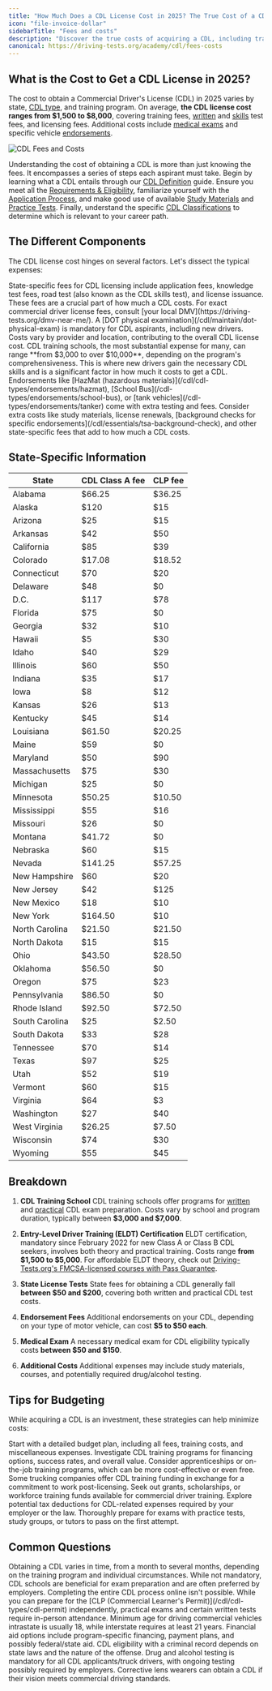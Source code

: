 ```yaml
---
title: "How Much Does a CDL License Cost in 2025? The True Cost of a CDL"
icon: "file-invoice-dollar"
sidebarTitle: "Fees and costs"
description: "Discover the true costs of acquiring a CDL, including training fees, testing charges, and more. Plan your budget effectively for a career in commercial driving."
canonical: https://driving-tests.org/academy/cdl/fees-costs
---
```


<Snippet file="andrei.mdx" />

## What is the Cost to Get a CDL License in 2025?

The cost to obtain a Commercial Driver's License (CDL) in 2025 varies by state, [CDL type](/cdl/cdl-types/classification), and training program. On average, **the CDL license cost ranges from $1,500 to $8,000**, covering training fees, [written](/cdl/essentials/written-tests/overview) and [skills](/cdl/essentials/skills-test) test fees, and licensing fees. Additional costs include [medical exams](/cdl/maintain/medical-exams) and specific vehicle [endorsements](/cdl/cdl-types/endorsements/introduction).

![CDL Fees and Costs](https://driving-tests.org/wp-content/uploads/2023/02/cdl-license-how-much-cost.jpg)

Understanding the cost of obtaining a CDL is more than just knowing the fees. It encompasses a series of steps each aspirant must take. Begin by learning what a CDL entails through our [CDL Definition](/cdl/cdl-definition) guide. Ensure you meet all the [Requirements & Eligibility](/cdl/requirements-eligibility), familiarize yourself with the [Application Process](/cdl/application-process), and make good use of available [Study Materials](/cdl/study-materials) and [Practice Tests](/cdl/essentials/practice-tests). Finally, understand the specific [CDL Classifications](/cdl/cdl-types/classification) to determine which is relevant to your career path.

## The Different Components

The CDL license cost hinges on several factors. Let's dissect the typical expenses:

<AccordionGroup>
  <Accordion title="Licensing Fees">
    State-specific fees for CDL licensing include application fees, knowledge test fees, road test (also known as the CDL skills test), and license issuance. These fees are a crucial part of how much a CDL costs. For exact commercial driver license fees, consult [your local DMV](https://driving-tests.org/dmv-near-me/).
  </Accordion>

  <Accordion title="Medical Examination">
    A [DOT physical examination](/cdl/maintain/dot-physical-exam) is mandatory for CDL aspirants, including new drivers. Costs vary by provider and location, contributing to the overall CDL license cost.
  </Accordion>

  <Accordion title="CDL Training School">
    CDL training schools, the most substantial expense for many, can range **from $3,000 to over $10,000**, depending on the program's comprehensiveness. This is where new drivers gain the necessary CDL skills and is a significant factor in how much it costs to get a CDL.
  </Accordion>

  <Accordion title="Additional Endorsements">
    Endorsements like [HazMat (hazardous materials)](/cdl/cdl-types/endorsements/hazmat), [School Bus](/cdl-types/endorsements/school-bus), or [tank vehicles](/cdl-types/endorsements/tanker) come with extra testing and fees.
  </Accordion>

  <Accordion title="Miscellaneous">
    Consider extra costs like study materials, license renewals, [background checks for specific endorsements](/cdl/essentials/tsa-background-check), and other state-specific fees that add to how much a CDL costs.
  </Accordion>
</AccordionGroup>

## State-Specific Information

| State          | CDL Class A fee | CLP fee |
| -------------- | --------------- | ------- |
| Alabama        | $66.25          | $36.25  |
| Alaska         | $120            | $15     |
| Arizona        | $25             | $15     |
| Arkansas       | $42             | $50     |
| California     | $85             | $39     |
| Colorado       | $17.08          | $18.52  |
| Connecticut    | $70             | $20     |
| Delaware       | $48             | $0      |
| D.C.           | $117            | $78     |
| Florida        | $75             | $0      |
| Georgia        | $32             | $10     |
| Hawaii         | $5              | $30     |
| Idaho          | $40             | $29     |
| Illinois       | $60             | $50     |
| Indiana        | $35             | $17     |
| Iowa           | $8              | $12     |
| Kansas         | $26             | $13     |
| Kentucky       | $45             | $14     |
| Louisiana      | $61.50          | $20.25  |
| Maine          | $59             | $0      |
| Maryland       | $50             | $90     |
| Massachusetts  | $75             | $30     |
| Michigan       | $25             | $0      |
| Minnesota      | $50.25          | $10.50  |
| Mississippi    | $55             | $16     |
| Missouri       | $26             | $0      |
| Montana        | $41.72          | $0      |
| Nebraska       | $60             | $15     |
| Nevada         | $141.25         | $57.25  |
| New Hampshire  | $60             | $20     |
| New Jersey     | $42             | $125    |
| New Mexico     | $18             | $10     |
| New York       | $164.50         | $10     |
| North Carolina | $21.50          | $21.50  |
| North Dakota   | $15             | $15     |
| Ohio           | $43.50          | $28.50  |
| Oklahoma       | $56.50          | $0      |
| Oregon         | $75             | $23     |
| Pennsylvania   | $86.50          | $0      |
| Rhode Island   | $92.50          | $72.50  |
| South Carolina | $25             | $2.50   |
| South Dakota   | $33             | $28     |
| Tennessee      | $70             | $14     |
| Texas          | $97             | $25     |
| Utah           | $52             | $19     |
| Vermont        | $60             | $15     |
| Virginia       | $64             | $3      |
| Washington     | $27             | $40     |
| West Virginia  | $26.25          | $7.50   |
| Wisconsin      | $74             | $30     |
| Wyoming        | $55             | $45     |

## Breakdown

1. **CDL Training School**
   CDL training schools offer programs for [written](/cdl/essentials/written-tests/overview) and [practical](/cdl/essentials/skills-test) CDL exam preparation. Costs vary by school and program duration, typically between **$3,000 and $7,000**.

2. **Entry-Level Driver Training (ELDT) Certification**
   ELDT certification, mandatory since February 2022 for new Class A or Class B CDL seekers, involves both theory and practical training. Costs range **from $1,500 to $5,000**. For affordable ELDT theory, check out [Driving-Tests.org's FMCSA-licensed courses with Pass Guarantee](https://driving-tests.org/cdl-premium/).

3. **State License Tests**
   State fees for obtaining a CDL generally fall **between $50 and $200**, covering both written and practical CDL test costs.

4. **Endorsement Fees**
   Additional endorsements on your CDL, depending on your type of motor vehicle, can cost **$5 to $50 each**.

5. **Medical Exam**
   A necessary medical exam for CDL eligibility typically costs **between $50 and $150**.

6. **Additional Costs**
   Additional expenses may include study materials, courses, and potentially required drug/alcohol testing.

## Tips for Budgeting

While acquiring a CDL is an investment, these strategies can help minimize costs:

<AccordionGroup>
  <Accordion title="Budget Planning">
    Start with a detailed budget plan, including all fees, training costs, and miscellaneous expenses.
  </Accordion>

  <Accordion title="CDL Training Program Research">
    Investigate CDL training programs for financing options, success rates, and overall value.
  </Accordion>

  <Accordion title="Alternative Training Options">
    Consider apprenticeships or on-the-job training programs, which can be more cost-effective or even free.
  </Accordion>

  <Accordion title="Employer Assistance">
    Some trucking companies offer CDL training funding in exchange for a commitment to work post-licensing.
  </Accordion>

  <Accordion title="Grants and Scholarships">
    Seek out grants, scholarships, or workforce training funds available for commercial driver training.
  </Accordion>

  <Accordion title="Tax Deductions">
    Explore potential tax deductions for CDL-related expenses required by your employer or the law.
  </Accordion>

  <Accordion title="Exam Preparation">
    Thoroughly prepare for exams with practice tests, study groups, or tutors to pass on the first attempt.
  </Accordion>
</AccordionGroup>

## Common Questions

<AccordionGroup>
  <Accordion title="CDL Acquisition Timeline">
    Obtaining a CDL varies in time, from a month to several months, depending on the training program and individual circumstances.
  </Accordion>

  <Accordion title="Necessity of CDL Training School">
    While not mandatory, CDL schools are beneficial for exam preparation and are often preferred by employers.
  </Accordion>

  <Accordion title="Online Process">
    Completing the entire CDL process online isn't possible. While you can prepare for the [CLP (Commercial Learner's Permit)](/cdl/cdl-types/cdl-permit) independently, practical exams and certain written tests require in-person attendance.
  </Accordion>

  <Accordion title="Age Requirements">
    Minimum age for driving commercial vehicles intrastate is usually 18, while interstate requires at least 21 years.
  </Accordion>

  <Accordion title="Financial Aid">
    Financial aid options include program-specific financing, payment plans, and possibly federal/state aid.
  </Accordion>

  <Accordion title="Eligibility with a Criminal Record">
    CDL eligibility with a criminal record depends on state laws and the nature of the offense.
  </Accordion>

  <Accordion title="Drug Testing">
    Drug and alcohol testing is mandatory for all CDL applicants/truck drivers, with ongoing testing possibly required by employers.
  </Accordion>

  <Accordion title="Use of Corrective Lenses">
    Corrective lens wearers can obtain a CDL if their vision meets commercial driving standards.
  </Accordion>
</AccordionGroup>

<Snippet file="cdl-premium.mdx" />